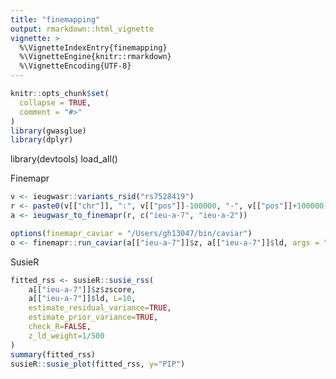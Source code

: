 ```yaml
---
title: "finemapping"
output: rmarkdown::html_vignette
vignette: >
  %\VignetteIndexEntry{finemapping}
  %\VignetteEngine{knitr::rmarkdown}
  %\VignetteEncoding{UTF-8}
---
```


```r
knitr::opts_chunk$set(
  collapse = TRUE,
  comment = "#>"
)
library(gwasglue)
library(dplyr)

```


library(devtools)
load_all()


Finemapr


```r

v <- ieugwasr::variants_rsid("rs7528419")
r <- paste0(v[["chr"]], ":", v[["pos"]]-100000, "-", v[["pos"]]+100000)
a <- ieugwasr_to_finemapr(r, c("ieu-a-7", "ieu-a-2"))

options(finemapr_caviar = "/Users/gh13047/bin/caviar")
o <- finemapr::run_caviar(a[["ieu-a-7"]]$z, a[["ieu-a-7"]]$ld, args = "-c 3")

```

SusieR


```r
fitted_rss <- susieR::susie_rss(
	a[["ieu-a-7"]]$z$zscore, 
	a[["ieu-a-7"]]$ld, L=10, 
	estimate_residual_variance=TRUE, 
	estimate_prior_variance=TRUE, 
	check_R=FALSE, 
	z_ld_weight=1/500
)
summary(fitted_rss)
susieR::susie_plot(fitted_rss, y="PIP")
```
